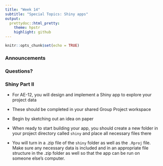```yaml
---
title: "Week 14"
subtitle: "Special Topics: Shiny apps"
output: 
  prettydoc::html_pretty:
    theme: hpstr
    highlight: github
---
```


```r
knitr::opts_chunk$set(echo = TRUE)
```

### Announcements



### Questions?


### Shiny Part II 

+ For AE-12, you will design and implement a Shiny app to explore your project data

+ These should be completed in your shared Group Project workspace 

+ Begin by sketching out an idea on paper

+ When ready to start building your app, you should create a new folder in your project directory called `shiny` and place all necessary files there

+ You will turn in a .zip file of the `shiny` folder as well as the `.Rproj` file. Make sure any necessary data is included and in an appropriate file structure in the .zip folder as well so that the app can be run on someone else's computer. 

